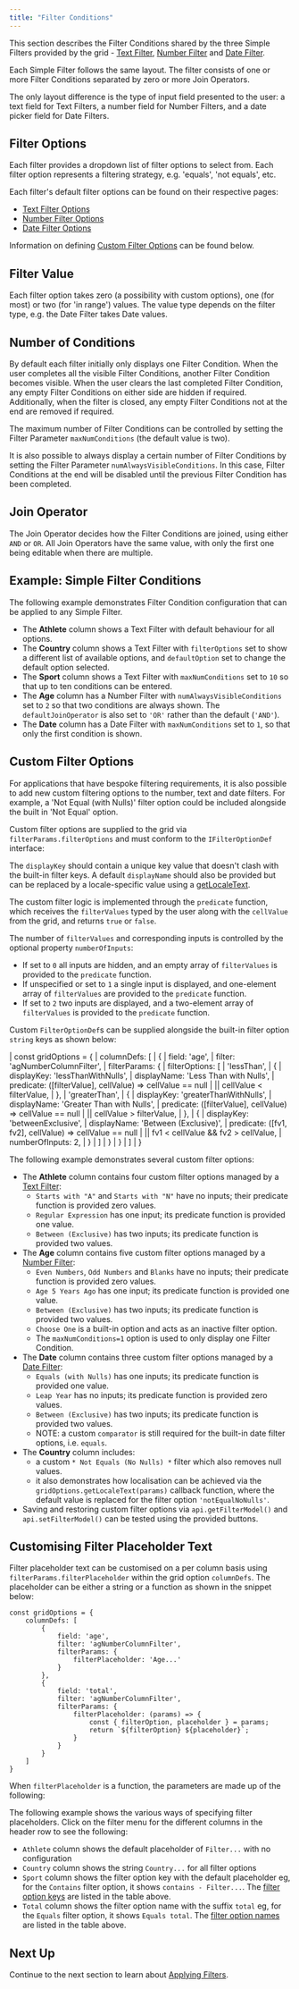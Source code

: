 ```yaml
---
title: "Filter Conditions"
---
```


This section describes the Filter Conditions shared by the three Simple Filters provided by the grid - [Text Filter](/filter-text/), [Number Filter](/filter-number/) and [Date Filter](/filter-date/).

Each Simple Filter follows the same layout. The filter consists of one or more Filter Conditions separated by zero or more Join Operators.

The only layout difference is the type of input field presented to the user: a text field for Text Filters, a number field for Number Filters, and a date picker field for Date Filters.

<image-caption src="filter-conditions/resources/filter-panel-components.png" alt="Filter Panel Component" width="40rem" centered="true"></image-caption>

## Filter Options

Each filter provides a dropdown list of filter options to select from. Each filter option represents a filtering strategy, e.g. 'equals', 'not equals', etc.

Each filter's default filter options can be found on their respective pages:
- [Text Filter Options](/filter-text/#text-filter-options)
- [Number Filter Options](/filter-number/#number-filter-options)
- [Date Filter Options](/filter-date/#date-filter-options)

Information on defining [Custom Filter Options](#custom-filter-options) can be found below.

## Filter Value

Each filter option takes zero (a possibility with custom options), one (for most) or two (for 'in range') values. The value type depends on the filter type, e.g. the Date Filter takes Date values.

## Number of Conditions

By default each filter initially only displays one Filter Condition. When the user completes all the visible Filter Conditions, another Filter Condition becomes visible. When the user clears the last completed Filter Condition, any empty Filter Conditions on either side are hidden if required. Additionally, when the filter is closed, any empty Filter Conditions not at the end are removed if required.

The maximum number of Filter Conditions can be controlled by setting the Filter Parameter `maxNumConditions` (the default value is two).

It is also possible to always display a certain number of Filter Conditions by setting the Filter Parameter `numAlwaysVisibleConditions`. In this case, Filter Conditions at the end will be disabled until the previous Filter Condition has been completed.

<interface-documentation interfaceName='ISimpleFilterParams' config='{"description":""}' names='["maxNumConditions", "numAlwaysVisibleConditions"]'></interface-documentation>

## Join Operator

The Join Operator decides how the Filter Conditions are joined, using either `AND` or `OR`. All Join Operators have the same value, with only the first one being editable when there are multiple.

## Example: Simple Filter Conditions

The following example demonstrates Filter Condition configuration that can be applied to any Simple Filter.

- The **Athlete** column shows a Text Filter with default behaviour for all options.
- The **Country** column shows a Text Filter with `filterOptions` set to show a different list of available options, and `defaultOption` set to change the default option selected.
- The **Sport** column shows a Text Filter with `maxNumConditions` set to `10` so that up to ten conditions can be entered.
- The **Age** column has a Number Filter with `numAlwaysVisibleConditions` set to `2` so that two conditions are always shown. The `defaultJoinOperator` is also set to `'OR'` rather than the default (`'AND'`).
- The **Date** column has a Date Filter with `maxNumConditions` set to `1`, so that only the first condition is shown.

<GridExampleRunner title='Simple Filter Conditions' name='simple-filter-options' type='generated' options='{ "exampleHeight": 560 }'></GridExampleRunner>

## Custom Filter Options

For applications that have bespoke filtering requirements, it is also possible to add new custom filtering options to the number, text and date filters. For example, a 'Not Equal (with Nulls)' filter option could be included alongside the built in 'Not Equal' option.

Custom filter options are supplied to the grid via `filterParams.filterOptions` and must conform to the `IFilterOptionDef` interface:

<interface-documentation interfaceName='IFilterOptionDef' ></interface-documentation>

The `displayKey` should contain a unique key value that doesn't clash with the built-in filter keys. A default `displayName` should also be provided but can be replaced by a locale-specific value using a [getLocaleText](/localisation/#locale-callback).

The custom filter logic is implemented through the `predicate` function, which receives the `filterValues` typed by the user along with the `cellValue` from the grid, and returns `true` or `false`.

The number of `filterValues` and corresponding inputs is controlled by the optional property `numberOfInputs`:
- If set to `0`  all inputs are hidden, and an empty array of `filterValues` is provided to the `predicate` function.
- If unspecified or set to `1` a single input is displayed, and one-element array of `filterValues` are provided to the `predicate` function.
- If set to `2` two inputs are displayed, and a two-element array of `filterValues` is provided to the `predicate` function.

Custom `FilterOptionDef`s can be supplied alongside the built-in filter option `string` keys as shown below:

<snippet>
| const gridOptions = {
|     columnDefs: [
|         {
|             field: 'age',
|             filter: 'agNumberColumnFilter',
|             filterParams: {
|                 filterOptions: [
|                     'lessThan',
|                     {
|                         displayKey: 'lessThanWithNulls',
|                         displayName: 'Less Than with Nulls',
|                         predicate: ([filterValue], cellValue) => cellValue == null
|                             || cellValue < filterValue,
|                     },
|                     'greaterThan',
|                     {
|                         displayKey: 'greaterThanWithNulls',
|                         displayName: 'Greater Than with Nulls',
|                         predicate: ([filterValue], cellValue) => cellValue == null
|                            || cellValue > filterValue,
|                     },
|                     {
|                         displayKey: 'betweenExclusive',
|                         displayName: 'Between (Exclusive)',
|                         predicate: ([fv1, fv2], cellValue) => cellValue == null
|                             || fv1 < cellValue && fv2 > cellValue,
|                         numberOfInputs: 2,
|                     }
|                 ]
|             }
|         }
|     ]
| }
</snippet>

The following example demonstrates several custom filter options:

- The **Athlete** column contains four custom filter options managed by a [Text Filter](/filter-text/):
  - `Starts with "A"` and `Starts with "N"` have no inputs; their predicate function is provided zero values.
  - `Regular Expression` has one input; its predicate function is provided one value.
  - `Between (Exclusive)` has two inputs; its predicate function is provided two values.
- The **Age** column contains five custom filter options managed by a [Number Filter](/filter-number/):
  - `Even Numbers`, `Odd Numbers` and `Blanks` have no inputs; their predicate function is provided zero values.
  - `Age 5 Years Ago` has one input; its predicate function is provided one value.
  - `Between (Exclusive)` has two inputs; its predicate function is provided two values.
  - `Choose One` is a built-in option and acts as an inactive filter option.
  - The `maxNumConditions=1` option is used to only display one Filter Condition.
- The **Date** column contains three custom filter options managed by a [Date Filter](/filter-date/):
  - `Equals (with Nulls)` has one inputs; its predicate function is provided one value.
  - `Leap Year` has no inputs; its predicate function is provided zero values.
  - `Between (Exclusive)` has two inputs; its predicate function is provided two values.
  - NOTE: a custom `comparator` is still required for the built-in date filter options, i.e. `equals`.
- The **Country** column includes:
    - a custom `* Not Equals (No Nulls) *` filter which also removes null values.
    - it also demonstrates how localisation can be achieved via the `gridOptions.getLocaleText(params)` callback function, where the default value is replaced for the filter option `'notEqualNoNulls'`.
- Saving and restoring custom filter options via `api.getFilterModel()` and `api.setFilterModel()` can be tested using the provided buttons.

<GridExampleRunner title='Custom Filter Options' name='custom-filter-options' type='generated'></GridExampleRunner>

## Customising Filter Placeholder Text

Filter placeholder text can be customised on a per column basis using `filterParams.filterPlaceholder` within the grid option `columnDefs`. The placeholder can be either a string or a function as shown in the snippet below:

```
const gridOptions = {
    columnDefs: [
        {
            field: 'age',
            filter: 'agNumberColumnFilter',
            filterParams: {
                filterPlaceholder: 'Age...'
            }
        },
        {
            field: 'total',
            filter: 'agNumberColumnFilter',
            filterParams: {
                filterPlaceholder: (params) => {
                    const { filterOption, placeholder } = params;
                    return `${filterOption} ${placeholder}`;
                }
            }
        }
    ]
}
```

When `filterPlaceholder` is a function, the parameters are made up of the following:

<interface-documentation interfaceName='IFilterPlaceholderFunctionParams' config='{"description":""}'></interface-documentation>

The following example shows the various ways of specifying filter placeholders. Click on the filter menu for the different columns in the header row to see the following:

* `Athlete` column shows the default placeholder of `Filter...` with no configuration
* `Country` column shows the string `Country...` for all filter options
* `Sport` column shows the filter option key with the default placeholder eg, for the `Contains` filter option, it shows `contains - Filter...`. The [filter option keys](#simple-filter-options) are listed in the table above.
* `Total` column shows the filter option name with the suffix `total` eg, for the `Equals` filter option, it shows `Equals total`. The [filter option names](#simple-filter-options) are listed in the table above.

<GridExampleRunner title='Filter Placeholder Text' name='filter-placeholder-text' type='generated' options='{ "exampleHeight": 560 }'></GridExampleRunner>

## Next Up

Continue to the next section to learn about [Applying Filters](/filter-applying/).
